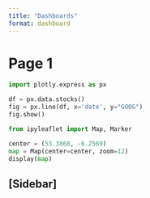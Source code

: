 ```yaml
---
title: "Dashboards"
format: dashboard
---
```


# Page 1

```python
import plotly.express as px

df = px.data.stocks()
fig = px.line(df, x='date', y="GOOG")
fig.show()
```

```python
from ipyleaflet import Map, Marker

center = (53.3868, -6.2569)
map = Map(center=center, zoom=12)
display(map)
```

## [Sidebar]
